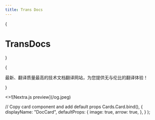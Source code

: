 ```yaml
---
title: Trans Docs
---
```



{<h1 className="mt-10 mb-4 text-center text-[2.5rem] font-bold tracking-tight">TransDocs</h1>}

{<p className="mb-16 text-center text-lg text-gray-500 dark:text-gray-400">最新、翻译质量最高的技术文档翻译网站，为您提供无与伦比的翻译体验！</p>}

<Cards>
  <DocCard title="Nextra.js 中文文档" href="/docs">
    <>![Nextra.js preview](/og.jpeg)</>
  </DocCard>
</Cards>

  // Copy card component and add default props
  Cards.Card.bind(),
  {
    displayName: "DocCard",
    defaultProps: {
      image: true,
      arrow: true,
    },
  }
);

<style global jsx>{`
  img {
    aspect-ratio: 12/6.3;
    object-fit: cover;
  }
`}</style>
